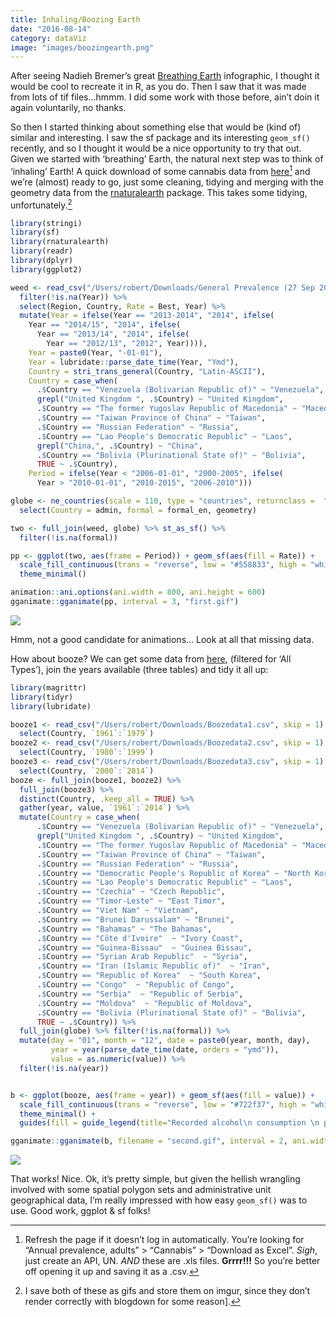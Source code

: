 ```yaml
---
title: Inhaling/Boozing Earth
date: "2016-08-14"
category: dataViz
image: "images/boozingearth.png"
---
```


After seeing Nadieh Bremer’s great [Breathing Earth](https://www.datasketch.es/april/code/nadieh/) infographic, I thought it would be cool to recreate it in R, as you do. Then I saw that it was made from lots of tif files…hmmm. I did some work with those before, ain’t doin it again voluntarily, no thanks.

So then I started thinking about something else that would be (kind of) similar and interesting. I saw the sf package and its interesting `geom_sf()` recently, and so I thought it would be a nice opportunity to try that out. Given we started with ‘breathing’ Earth, the natural next step was to think of ‘inhaling’ Earth! A quick download of some cannabis data from [here](https://data.unodc.org/?lf=1&lng=en)[^1] and we’re (almost) ready to go, just some cleaning, tidying and merging with the geometry data from the [rnaturalearth](https://github.com/ropenscilabs/rnaturalearth) package. This takes some tidying, unfortunately.[^2]

```r
library(stringi)
library(sf)
library(rnaturalearth)
library(readr)
library(dplyr)
library(ggplot2)

weed <- read_csv("/Users/robert/Downloads/General Prevalence (27 Sep 2017 2207).csv", skip = 2) %>%
  filter(!is.na(Year)) %>%
  select(Region, Country, Rate = Best, Year) %>%
  mutate(Year = ifelse(Year == "2013-2014", "2014", ifelse(
    Year == "2014/15", "2014", ifelse(
      Year == "2013/14", "2014", ifelse(
        Year == "2012/13", "2012", Year)))),
    Year = paste0(Year, "-01-01"),
    Year = lubridate::parse_date_time(Year, "Ymd"),
    Country = stri_trans_general(Country, "Latin-ASCII"),
    Country = case_when(
      .$Country == "Venezuela (Bolivarian Republic of)" ~ "Venezuela",
      grepl("United Kingdom ", .$Country) ~ "United Kingdom",
      .$Country == "The former Yugoslav Republic of Macedonia" ~ "Macedonia",
      .$Country == "Taiwan Province of China" ~ "Taiwan",
      .$Country == "Russian Federation" ~ "Russia",
      .$Country == "Lao People's Democratic Republic" ~ "Laos",
      grepl("China,", .$Country) ~ "China",
      .$Country == "Bolivia (Plurinational State of)" ~ "Bolivia",
      TRUE ~ .$Country),
    Period = ifelse(Year < "2006-01-01", "2000-2005", ifelse(
      Year > "2010-01-01", "2010-2015", "2006-2010")))

globe <- ne_countries(scale = 110, type = "countries", returnclass =  "sf") %>%
  select(Country = admin, formal = formal_en, geometry)

two <- full_join(weed, globe) %>% st_as_sf() %>%
  filter(!is.na(formal))

pp <- ggplot(two, aes(frame = Period)) + geom_sf(aes(fill = Rate)) +
  scale_fill_continuous(trans = "reverse", low = "#558833", high = "white") +
  theme_minimal()

animation::ani.options(ani.width = 800, ani.height = 600)
gganimate::gganimate(pp, interval = 3, "first.gif")
```

![](https://imgur.com/PJygETS.gif)

Hmm, not a good candidate for animations... Look at all that missing data.

How about booze? We can get some data from [here](https://apps.who.int/gho/data/node.main.A1022?lang=en), (filtered for 'All Types'), join the years available (three tables) and tidy it all up:

```r
library(magrittr)
library(tidyr)
library(lubridate)

booze1 <- read_csv("/Users/robert/Downloads/Boozedata1.csv", skip = 1) %>%
  select(Country, `1961`:`1979`)
booze2 <- read_csv("/Users/robert/Downloads/Boozedata2.csv", skip = 1) %>%
  select(Country, `1980`:`1999`)
booze3 <- read_csv("/Users/robert/Downloads/Boozedata3.csv", skip = 1) %>%
  select(Country, `2000`:`2014`)
booze <- full_join(booze1, booze2) %>%
  full_join(booze3) %>%
  distinct(Country, .keep_all = TRUE) %>%
  gather(year, value, `1961`:`2014`) %>%
  mutate(Country = case_when(
      .$Country == "Venezuela (Bolivarian Republic of)" ~ "Venezuela",
      grepl("United Kingdom ", .$Country) ~ "United Kingdom",
      .$Country == "The former Yugoslav Republic of Macedonia" ~ "Macedonia",
      .$Country == "Taiwan Province of China" ~ "Taiwan",
      .$Country == "Russian Federation" ~ "Russia",
      .$Country == "Democratic People's Republic of Korea" ~ "North Korea",
      .$Country == "Lao People's Democratic Republic" ~ "Laos",
      .$Country == "Czechia" ~ "Czech Republic",
      .$Country == "Timor-Leste" ~ "East Timor",
      .$Country == "Viet Nam" ~ "Vietnam",
      .$Country == "Brunei Darussalam" ~ "Brunei",
      .$Country == "Bahamas" ~ "The Bahamas",
      .$Country == "Côte d'Ivoire"  ~ "Ivory Coast",
      .$Country == "Guinea-Bissau"  ~ "Guinea Bissau",
      .$Country == "Syrian Arab Republic"  ~ "Syria",
      .$Country == "Iran (Islamic Republic of)"  ~ "Iran",
      .$Country == "Republic of Korea"  ~ "South Korea",
      .$Country == "Congo"  ~ "Republic of Congo",
      .$Country == "Serbia"  ~ "Republic of Serbia",
      .$Country == "Moldova"  ~ "Republic of Moldova",
      .$Country == "Bolivia (Plurinational State of)" ~ "Bolivia",
      TRUE ~ .$Country)) %>%
  full_join(globe) %>% filter(!is.na(formal)) %>%
  mutate(day = "01", month = "12", date = paste0(year, month, day),
         year = year(parse_date_time(date, orders = "ymd")),
         value = as.numeric(value)) %>%
  filter(!is.na(year))


b <- ggplot(booze, aes(frame = year)) + geom_sf(aes(fill = value)) +
  scale_fill_continuous(trans = "reverse", low = "#722f37", high = "white") + #nice wine colour
  theme_minimal() +
  guides(fill = guide_legend(title="Recorded alcohol\n consumption \n per capita"))

gganimate::gganimate(b, filename = "second.gif", interval = 2, ani.width=800, ani.height=600)
```

![](https://imgur.com/MS8lSbV.gif)


That works! Nice. Ok, it’s pretty simple, but given the hellish wrangling involved with some spatial polygon sets and administrative unit geographical data, I’m really impressed with how easy `geom_sf()` was to use. Good work, ggplot & sf folks!

[^1]: Refresh the page if it doesn't log in automatically. You're looking for "Annual prevalence, adults" > "Cannabis" > "Download as Excel". _Sigh_, just create an API, UN. _AND_ these are .xls files. **Grrrr!!!** So you're better off opening it up and saving it as a .csv.
[^2]: I save both of these as gifs and store them on imgur, since they don't render correctly with blogdown for some reason].
